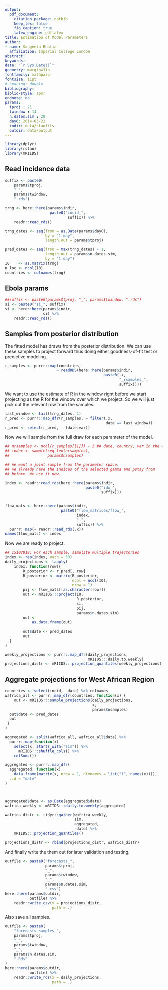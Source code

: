 ```yaml
---
output: 
  pdf_document:
    citation_package: natbib
    keep_tex: false
    fig_caption: true
    latex_engine: pdflatex
title: Estimation of Model Parameters
author:
- name: Sangeeta Bhatia
  affiliation: Imperial College London
abstract: 
keywords: 
date: "`r Sys.Date()`"
geometry: margin=1in
fontfamily: mathpazo
fontsize: 11pt
# spacing: double
bibliography: 
biblio-style: apsr
endnote: no
params:
  tproj : 21
  twindow : 14
  n.dates.sim : 28
  day0: 2014-03-22
  indir: data/stanfits
  outdir: data/output
---
```



```r

library(dplyr)
library(rstan)
library(mRIIDS)

```

## Read incidence data

```r
suffix <- paste0(
    params$tproj, 
    "_", 
    params$twindow, 
    ".rds")

trng <- here::here(params$indir,
                    paste0("incid_",
                            suffix)) %>%
    readr::read_rds()

trng_dates <- seq(from = as.Date(params$day0),
                  by = "1 day",
                  length.out = params$tproj)

pred_dates <- seq(from = max(trng_dates) + 1,
                  length.out = params$n.dates.sim,
                  by = "1 day")
I0    <- as.matrix(trng)
n_loc <- ncol(I0)
countries <- colnames(trng)
```



## Ebola params
```r
##suffix <- paste0(params$tproj, "_", params$twindow, ".rds")
si <- paste0("si_", suffix)
si <- here::here(params$indir,
                 si) %>%
    readr::read_rds()
```
## Samples from posterior distribution

The fitted model has draws from the posterior distribution.
We can use these samples to project forward thus doing either
goodness-of-fit test or predictive modeling.

```r
r_samples <- purrr::map(countries,
                       ~ readRDS(here::here(params$indir,
                                            paste0(.x,
                                                   "_rsamples_",
                                                   suffix))))

```

We want to use the estimate of R in the window right before we start
projecting as the R for the window over which we project. So we will
just pick out the relevant row from the samples.

```r

last_window <- tail(trng_dates, 1)
r_pred <- purrr::map_dfr(r_samples, ~ filter(.x,
                                             date == last_window))
r_pred <- select(r_pred, - (date:var))
```

Now we will sample from the full draw for each parameter of the model.

```r
## nrsamples <- ncol(r_samples[[1]]) - 3 ## date, country, var in the way we have organised this.
## index <- sample(seq_len(nrsamples),
##                 params$nsamples)

## We want a joint sample from the parameter space.
## We already have the indices of the selected gamma and pstay from
## before. We use it now.

index <- readr::read_rds(here::here(params$indir,
                                    paste0("idx_",
                                           suffix)))
                         
```


```r
flow_mats <- here::here(params$indir,
                         paste0("flow_matrices/flow_",
                                index,
                                "_",
                                suffix)) %>%
  purrr::map(~ readr::read_rds(.x))
names(flow_mats) <- index
```

Now we are ready to project.

```r
## 15102019: For each sample, simulate multiple trajectories
index <- rep(index, each = 50)
daily_projections <- lapply(
    index, function(row){
        R_posterior <- r_pred[, row]
        R_posterior <- matrix(R_posterior,
                              ncol = ncol(I0),
                              nrow = 1)
        pij <- flow_mats[[as.character(row)]]
        out <- mRIIDS:::project(I0,
                                R_posterior,
                                si,
                                pij,
                                params$n.dates.sim) 
        out <- 
            as.data.frame(out) 
        
        out$date <- pred_dates
        out
  }
)


```

```r

weekly_projections <- purrr::map_dfr(daily_projections,
                                     mRIIDS:::daily.to.weekly) 
projections_distr <- mRIIDS:::projection_quantiles(weekly_projections)

```

## Aggregate projections for West African Region

```r

countries <- select(incid, -date) %>% colnames
wafrica_all <- purrr::map_dfr(countries, function(x) {
    out <- mRIIDS:::sample_projections(daily_projections,
                                       x,
                                       params$nsamples)
  out$date <- pred_dates
  out
 }
)

aggregated <- split(wafrica_all, wafrica_all$date) %>%
  purrr::map(function(x)
    select(x, starts_with("sim")) %>%
      mRIIDS:::shuffle_cols() %>%
    colSums())

aggregated <- purrr::map_dfr(
  aggregated, function(x)
    data.frame(matrix(x, nrow = 1, dimnames = list("1", names(x)))),
  .id = "date"
)



aggregated$date <- as.Date(aggregated$date)
wafrica_weekly <- mRIIDS:::daily.to.weekly(aggregated)

wafrica_distr <- tidyr::gather(wafrica_weekly,
                               sim,
                               aggregated,
                               -date) %>%
    mRIIDS:::projection_quantiles()

projections_distr <- rbind(projections_distr, wafrica_distr)

```


And finally write the them out for later validation and testing.

```r
outfile <- paste0("forecasts_",
                  params$tproj,
                  "_",
                  params$twindow,
                  "_",
                  params$n.dates.sim,
                  ".csv")
here::here(params$outdir,
           outfile) %>%
    readr::write_csv(x = projections_distr,
                     path = .)

```


Also save all samples.


```r
outfile <- paste0(
    "forecasts_samples_",
    params$tproj,
    "_",
    params$twindow,
    "_",
    params$n.dates.sim,
    ".Rds"
)
here::here(params$outdir,
           outfile) %>%
    readr::write_rds(x = daily_projections,
                     path = .)

```
